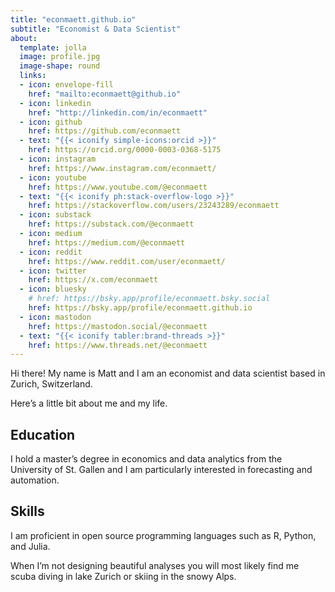 ```yaml
---
title: "econmaett.github.io"
subtitle: "Economist & Data Scientist"
about:
  template: jolla
  image: profile.jpg
  image-shape: round
  links: 
  - icon: envelope-fill
    href: "mailto:econmaett@github.io"
  - icon: linkedin
    href: "http://linkedin.com/in/econmaett"
  - icon: github
    href: https://github.com/econmaett
  - text: "{{< iconify simple-icons:orcid >}}"
    href: https://orcid.org/0000-0003-0368-5175
  - icon: instagram
    href: https://www.instagram.com/econmaett/
  - icon: youtube
    href: https://www.youtube.com/@econmaett
  - text: "{{< iconify ph:stack-overflow-logo >}}"
    href: https://stackoverflow.com/users/23243289/econmaett
  - icon: substack
    href: https://substack.com/@econmaett
  - icon: medium
    href: https://medium.com/@econmaett
  - icon: reddit
    href: https://www.reddit.com/user/econmaett/
  - icon: twitter
    href: https://x.com/econmaett
  - icon: bluesky 
    # href: https://bsky.app/profile/econmaett.bsky.social
    href: https://bsky.app/profile/econmaett.github.io
  - icon: mastodon
    href: https://mastodon.social/@econmaett
  - text: "{{< iconify tabler:brand-threads >}}"
    href: https://www.threads.net/@econmaett
---
```


Hi there! My name is Matt and I am an economist and data scientist based in Zurich, Switzerland. 

Here's a little bit about me and my life.

## Education

I hold a master's degree in economics and data analytics from the University of St. Gallen and I am particularly interested in forecasting and automation.

## Skills

I am proficient in open source programming languages such as R, Python, and Julia.

When I'm not designing beautiful analyses you will most likely find me scuba diving in lake Zurich or skiing in the snowy Alps.
